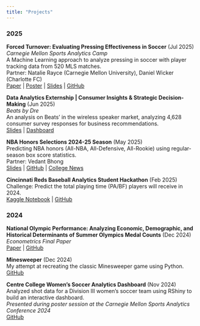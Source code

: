 ```yaml
---
title: "Projects"
---
```


### 2025

**Forced Turnover: Evaluating Pressing Effectiveness in Soccer** (Jul 2025) <br> 
*Carnegie Mellon Sports Analytics Camp* <br>
A Machine Learning approach to analyze pressing in soccer with player tracking data from 520 MLS matches. <br>
Partner: Natalie Rayce (Carnegie Mellon University), Daniel Wicker (Charlotte FC) <br>
[Paper](/projects/CMSACamp/Capstone_Report.html) | [Poster](/projects/CMSACamp/CMSACamp_Poster.pdf) | [Slides](/projects/CMSACamp/Final_Presentation.html) | [GitHub](https://github.com/almonadavid/CMU-Soccer-SkillCorner)  

**Data Analytics Externship | Consumer Insights & Strategic Decision-Making** (Jun 2025) <br> 
*Beats by Dre* <br>
An analysis on Beats' in the wireless speaker market, analyzing 4,628 consumer survey responses for business recommendations. <br>
[Slides](/projects/Externship/Beats-Wireless-Speaker-Strategic-Assessment.pdf) | [Dashboard](https://claude.ai/public/artifacts/2f0ea25a-b784-4668-886c-b26ff4c6f1ce)

**NBA Honors Selections 2024-25 Season** (May 2025) <br>
Predicting NBA honors (All-NBA, All-Defensive, All-Rookie) using regular-season box score statistics. <br>
Partner: Vedant Bhong <br>
[Slides](/projects/dsc230_project/NBA_Honors_Selections.pdf) | [GitHub](https://github.com/almonadavid/NBA-Honors-Selections-2024-25-season) | [College News](https://www.centre.edu/news/students-predict-nba-honors-winners-teams)

**Cincinnati Reds Baseball Analytics Student Hackathon** (Feb 2025) <br>
Challenge: Predict the total playing time (PA/BF) players will receive in 2024. <br>
[Kaggle Notebook](https://www.kaggle.com/code/almona/david-almona-cincinnati-reds-hackathon) | [GitHub](https://github.com/almonadavid/Cincinnati-Reds-Hackathon-2025)



### 2024

**National Olympic Performance: Analyzing Economic, Demographic, and Historical Determinants of Summer Olympics Medal Counts** (Dec 2024) <br>
*Econometrics Final Paper* <br>
[Paper](/projects/Econometrics/AlmonaDPaper.pdf) | [GitHub](https://github.com/almonadavid/econometrics)


**Minesweeper** (Dec 2024) <br>
My attempt at recreating the classic Minesweeper game using Python. <br>
[GitHub](https://github.com/almonadavid/Minesweeper)


**Centre College Women’s Soccer Analytics Dashboard** (Nov 2024) <br>
Analyzed shot data for a Division III women’s soccer team using RShiny to build an interactive dashboard. <br>
*Presented during poster session at the Carnegie Mellon Sports Analytics Conference 2024* <br>
[GitHub](https://github.com/almonadavid/centre-college-womens-soccer)



